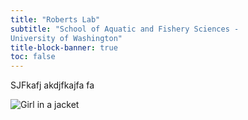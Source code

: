 ```yaml
---
title: "Roberts Lab"
subtitle: "School of Aquatic and Fishery Sciences -
University of Washington"
title-block-banner: true
toc: false
---
```


SJFkafj akdjfkajfa fa

![](img/osbw.png){alt="Girl in a jacket" fig-align="center"}
